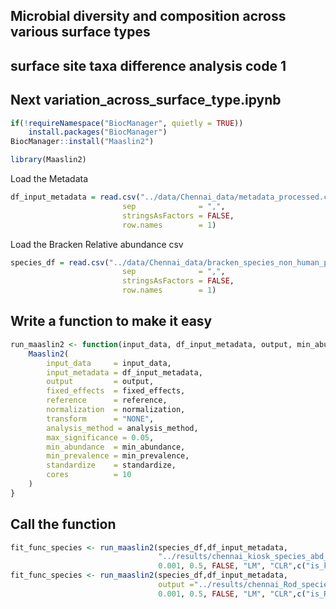 
## Microbial diversity and composition across various surface types 
## surface site taxa difference analysis code 1
## Next variation_across_surface_type.ipynb
```r
if(!requireNamespace("BiocManager", quietly = TRUE))
    install.packages("BiocManager")
BiocManager::install("Maaslin2")
```

```r
library(Maaslin2)
```


Load the Metadata 
```r
df_input_metadata = read.csv("../data/Chennai_data/metadata_processed.csv", 
                         sep              = ",", 
                         stringsAsFactors = FALSE, 
                         row.names        = 1)
```

Load the Bracken Relative abundance csv
```r

species_df = read.csv("../data/Chennai_data/bracken_species_non_human_processed.csv", ## 
                         sep              = ",", 
                         stringsAsFactors = FALSE, 
                         row.names        = 1)

```


## Write a function to make it easy

```r

run_maaslin2 <- function(input_data, df_input_metadata, output, min_abundance, min_prevalence, standardize, analysis_method, normalization, fixed_effects, reference) {
    Maaslin2(
        input_data     = input_data,
        input_metadata = df_input_metadata, 
        output         = output,
        fixed_effects  = fixed_effects,
        reference      = reference,
        normalization  = normalization,
        transform      = "NONE",
        analysis_method = analysis_method,
        max_significance = 0.05,
        min_abundance  = min_abundance,
        min_prevalence = min_prevalence,
        standardize    = standardize,
        cores          = 10
    )
}


```

## Call the function
```r
fit_func_species <- run_maaslin2(species_df,df_input_metadata, 
                                 "../results/chennai_kiosk_species_abd_0.001", 
                                 0.001, 0.5, FALSE, "LM", "CLR",c("is_kiosk"),c("is_kiosk,Other"))
fit_func_species <- run_maaslin2(species_df,df_input_metadata, 
                                 output ="../results/chennai_Rod_species_abd_0.001", 
                                 0.001, 0.5, FALSE, "LM", "CLR",c("is_Rod"),c("is_Rod,Other"))


```
